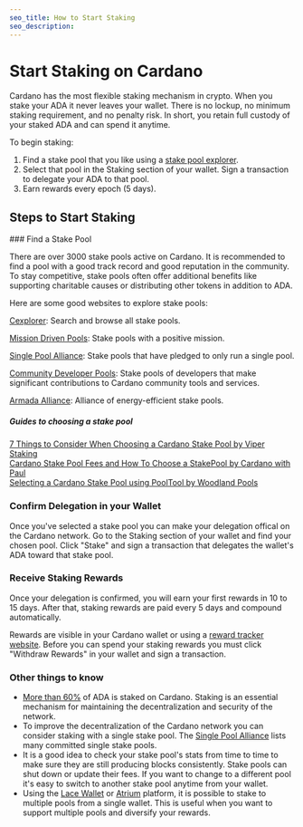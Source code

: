 ```yaml
---
seo_title: How to Start Staking
seo_description:
---
```



# Start Staking on Cardano

Cardano has the most flexible staking mechanism in crypto. When you stake your ADA it never leaves your wallet. There is no lockup, no minimum staking requirement, and no penalty risk. In short, you retain full custody of your staked ADA and can spend it anytime.

To begin staking:

1. Find a stake pool that you like using a [stake pool explorer](https://adastack.io/staking/stake_pool_explorers).
2. Select that pool in the Staking section of your wallet. Sign a transaction to delegate your ADA to that pool.
3. Earn rewards every epoch (5 days).

## Steps to Start Staking

<Steps>
### Find a Stake Pool

There are over 3000 stake pools active on Cardano. It is recommended to find a pool with a good track record and good reputation in the community. To stay competitive, stake pools often offer additional benefits like supporting charitable causes or distributing other tokens in addition to ADA.

Here are some good websites to explore stake pools:

[Cexplorer](https://cexplorer.io/pool): Search and browse all stake pools.

[Mission Driven Pools](https://missiondrivenpools.org/member-pools/): Stake pools with a positive mission.

[Single Pool Alliance](https://singlepoolalliance.net/): Stake pools that have pledged to only run a single pool.

[Community Developer Pools](https://adafolio.com/portfolio/8f7da192-0257-11eb-9684-a45e60be653b): Stake pools of developers that make significant contributions to Cardano community tools and services.

[Armada Alliance](https://armada-alliance.com/): Alliance of energy-efficient stake pools.

##### Guides to choosing a stake pool

[7 Things to Consider When Choosing a Cardano Stake Pool by Viper Staking](https://viperstaking.com/ada-pools/choosing-a-pool/)  
[Cardano Stake Pool Fees and How To Choose a StakePool by Cardano with Paul](https://www.youtube.com/watch?v=ksdVA15meHw)  
[Selecting a Cardano Stake Pool using PoolTool by Woodland Pools](https://www.youtube.com/watch?v=wF0adviOgSs)

### Confirm Delegation in your Wallet

Once you've selected a stake pool you can make your delegation offical on the Cardano network. Go to the Staking section of your wallet and find your chosen pool. Click "Stake" and sign a transaction that delegates the wallet's ADA toward that stake pool.

### Receive Staking Rewards

Once your delegation is confirmed, you will earn your first rewards in 10 to 15 days. After that, staking rewards are paid every 5 days and compound automatically.

Rewards are visible in your Cardano wallet or using a [reward tracker website](https://adastack.io/staking/stake_reward_trackers). Before you can spend your staking rewards you must click "Withdraw Rewards" in your wallet and sign a transaction.

</Steps>

### Other things to know

- [More than 60%](https://lookerstudio.google.com/u/0/reporting/3136c55b-635e-4f46-8e4b-b8ab54f2d460/page/p_5eaybb3cqc?s=huXqeQmi9qA) of ADA is staked on Cardano. Staking is an essential mechanism for maintaining the decentralization and security of the network.
- To improve the decentralization of the Cardano network you can consider staking with a single stake pool. The [Single Pool Alliance](https://singlepoolalliance.net/) lists many committed single stake pools.
- It is a good idea to check your stake pool's stats from time to time to make sure they are still producing blocks consistently. Stake pools can shut down or update their fees. If you want to change to a different pool it's easy to switch to another stake pool anytime from your wallet.
- Using the [Lace Wallet](https://www.lace.io/) or [Atrium](https://www.atrium.io/) platform, it is possible to stake to multiple pools from a single wallet. This is useful when you want to support multiple pools and diversify your rewards.
